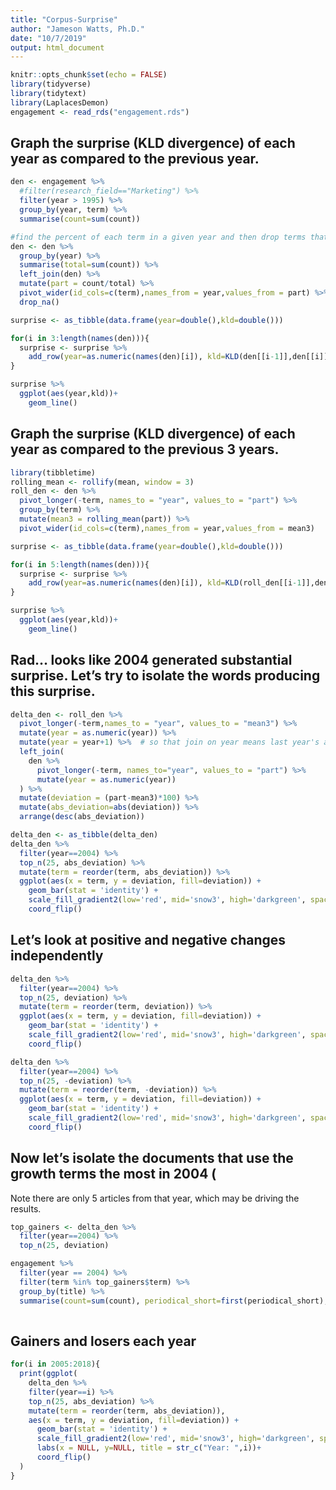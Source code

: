 ```yaml
---
title: "Corpus-Surprise"
author: "Jameson Watts, Ph.D."
date: "10/7/2019"
output: html_document
---
```


```r
knitr::opts_chunk$set(echo = FALSE)
library(tidyverse)
library(tidytext)
library(LaplacesDemon)
engagement <- read_rds("engagement.rds") 
```

## Graph the surprise (KLD divergence) of each year as compared to the previous year.

```r

den <- engagement %>%
  #filter(research_field=="Marketing") %>% 
  filter(year > 1995) %>% 
  group_by(year, term) %>% 
  summarise(count=sum(count)) 

#find the percent of each term in a given year and then drop terms that don't exist across years
den <- den %>% 
  group_by(year) %>% 
  summarise(total=sum(count)) %>% 
  left_join(den) %>% 
  mutate(part = count/total) %>% 
  pivot_wider(id_cols=c(term),names_from = year,values_from = part) %>% 
  drop_na()

surprise <- as_tibble(data.frame(year=double(),kld=double()))

for(i in 3:length(names(den))){
  surprise <- surprise %>% 
    add_row(year=as.numeric(names(den)[i]), kld=KLD(den[[i-1]],den[[i]])$sum.KLD.py.px)
} 

surprise %>% 
  ggplot(aes(year,kld))+
    geom_line()

```

## Graph the surprise (KLD divergence) of each year as compared to the previous 3 years.

```r
library(tibbletime)
rolling_mean <- rollify(mean, window = 3)
roll_den <- den %>%
  pivot_longer(-term, names_to = "year", values_to = "part") %>%
  group_by(term) %>% 
  mutate(mean3 = rolling_mean(part)) %>% 
  pivot_wider(id_cols=c(term),names_from = year,values_from = mean3)  

surprise <- as_tibble(data.frame(year=double(),kld=double()))

for(i in 5:length(names(den))){
  surprise <- surprise %>% 
    add_row(year=as.numeric(names(den)[i]), kld=KLD(roll_den[[i-1]],den[[i]])$sum.KLD.py.px)
} 

surprise %>% 
  ggplot(aes(year,kld))+
    geom_line()


```

## Rad... looks like 2004 generated substantial surprise. Let's try to isolate the words producing this surprise.

```r
delta_den <- roll_den %>% 
  pivot_longer(-term,names_to = "year", values_to = "mean3") %>% 
  mutate(year = as.numeric(year)) %>% 
  mutate(year = year+1) %>%  # so that join on year means last year's average
  left_join(
    den %>% 
      pivot_longer(-term, names_to="year", values_to = "part") %>% 
      mutate(year = as.numeric(year))
  ) %>% 
  mutate(deviation = (part-mean3)*100) %>% 
  mutate(abs_deviation=abs(deviation)) %>% 
  arrange(desc(abs_deviation)) 

delta_den <- as_tibble(delta_den) 
delta_den %>%
  filter(year==2004) %>% 
  top_n(25, abs_deviation) %>% 
  mutate(term = reorder(term, abs_deviation)) %>% 
  ggplot(aes(x = term, y = deviation, fill=deviation)) + 
    geom_bar(stat = 'identity') + 
    scale_fill_gradient2(low='red', mid='snow3', high='darkgreen', space='Lab')+
    coord_flip()
```

## Let's look at positive and negative changes independently
```r
delta_den %>%
  filter(year==2004) %>% 
  top_n(25, deviation) %>% 
  mutate(term = reorder(term, deviation)) %>% 
  ggplot(aes(x = term, y = deviation, fill=deviation)) + 
    geom_bar(stat = 'identity') + 
    scale_fill_gradient2(low='red', mid='snow3', high='darkgreen', space='Lab')+
    coord_flip()

delta_den %>%
  filter(year==2004) %>% 
  top_n(25, -deviation) %>% 
  mutate(term = reorder(term, -deviation)) %>% 
  ggplot(aes(x = term, y = deviation, fill=deviation)) + 
    geom_bar(stat = 'identity') + 
    scale_fill_gradient2(low='red', mid='snow3', high='darkgreen', space='Lab')+
    coord_flip()
```



## Now let's isolate the documents that use the growth terms the most in 2004 (
Note there are only 5 articles from that year, which may be driving the results.

```r
top_gainers <- delta_den %>%
  filter(year==2004) %>% 
  top_n(25, deviation)

engagement %>% 
  filter(year == 2004) %>%
  filter(term %in% top_gainers$term) %>%  
  group_by(title) %>%
  summarise(count=sum(count), periodical_short=first(periodical_short), research_field=first(research_field))
  

```

## Gainers and losers each year
```r
for(i in 2005:2018){
  print(ggplot(
    delta_den %>%
    filter(year==i) %>% 
    top_n(25, abs_deviation) %>% 
    mutate(term = reorder(term, abs_deviation)),
    aes(x = term, y = deviation, fill=deviation)) + 
      geom_bar(stat = 'identity') + 
      scale_fill_gradient2(low='red', mid='snow3', high='darkgreen', space='Lab')+
      labs(x = NULL, y=NULL, title = str_c("Year: ",i))+
      coord_flip()
  )
}
```

